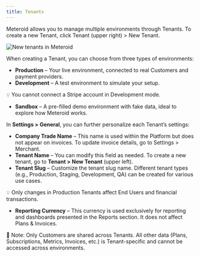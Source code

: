 ---
title: Tenants
---

Meteroid allows you to manage multiple environments through Tenants. To create a new Tenant, click Tenant (upper right) > New Tenant.

<img
  src="/public/meteroid-new-tenant.png"
  alt="New tenants in Meteroid"
/>

When creating a Tenant, you can choose from three types of environments:

* **Production** – Your live environment, connected to real Customers and payment providers.
* **Development** – A test environment to simulate your setup.

💡 You cannot connect a Stripe account in Development mode.

* **Sandbox** – A pre-filled demo environment with fake data, ideal to explore how Meteroid works.

In **Settings > General**, you can further personalize each Tenant’s settings:

* **Company Trade Name** – This name is used within the Platform but does not appear on invoices. To update invoice details, go to Settings > Merchant.
* **Tenant Name** – You can modify this field as needed. To create a new tenant, go to **Tenant > New Tenant** (upper left).
* **Tenant Slug** – Customize the tenant slug name. Different tenant types (e.g., Production, Staging, Development, QA) can be created for various use cases.

💡 Only changes in Production Tenants affect End Users and financial transactions.

* **Reporting Currency** – This currency is used exclusively for reporting and dashboards presented in the Reports section. It does not affect Plans & Invoices.

<mark></mark>

📌 Note: Only Customers are shared across Tenants. All other data (Plans, Subscriptions, Metrics, Invoices, etc.) is Tenant-specific and cannot be accessed across environments.

